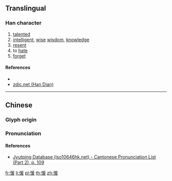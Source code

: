 ==Translingual==

===Han character===
{{Han char|rn=61|rad=心|as=09|sn=12|four=92047|canj=PBME|ids=⿰忄爰}}

# [[talented]]
# [[intelligent]], [[wise]] [[wisdom]], [[knowledge]]
# [[resent]]
# to [[hate]]
# [[forget]]

====References====
* {{Han ref|kx=0394.170|dkj=10917|dj=0730.240|hdz=42329.140|uh=610B|ud=24843|bh=D950|bd=55632}}
* [http://www.zdic.net/zd/zi/ZdicE6Zdic84Zdic8B.htm zdic.net (Han Dian)]

----

==Chinese==
{{zh-forms}}

===Glyph origin===
{{Han etym}}

===Pronunciation===
{{zh-pron
|m=xuān
|c=hyun1
|mc=y
|oc=y
|ma=
|cat=a,v
}}

====References====
* [http://www.iso10646hk.net/jp/document/download.jsp Jyutping Database (iso10646hk.net) - Cantonese Pronunciation List (Part 2), p. 109]

[[fr:愋]]
[[li:愋]]
[[pl:愋]]
[[th:愋]]
[[zh:愋]]